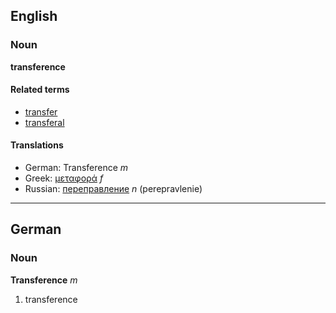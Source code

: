 ==English==
===Noun===
'''transference'''

====Related terms====
*[[transfer]]
*[[transferal]]

====Translations====
*German: Transference ''m''
*Greek: [[μεταφορά]] ''f''
*Russian: [[переправление]] ''n'' (perepravlenie)

----

==German==
===Noun===
'''Transference''' ''m''

# transference